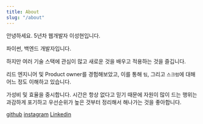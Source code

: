 ```yaml
---
title: About
slug: "/about"
---
```





<link rel="stylesheet" href="./styles.css" />


안녕하세요. 5년차 웹개발자 이성현입니다. 

파이썬, 백엔드 개발자입니다.

하지만 여러 기술 스택에 관심이 많고 새로운 것을 배우고 적용하는 것을 즐깁니다.

리드 엔지니어 및 Product owner를 경험해보았고, 이를 통해 `팀`, 그리고 `스크럼`에 대해 어느 정도 이해하고 있습니다.

가성비 및 효율을 중시합니다. 시간은 항상 없다고 믿기 때문에 자원이 많이 드는 행위는 과감하게 포기하고 우선순위가 높은 것부터 정리해서 해나가는 것을 좋아합니다.


<div className="SocialList">
    <a href="https://github.com/sunghyun-lee" target="_blank"><FontAwesomeIcon icon={ faGithub } /> github</a>
    <a href="https://instagram.com/ppudolph" target="_blank"><FontAwesomeIcon icon={ faInstagram } /> instagram</a>
    <a href="https://www.linkedin.com/in/jolacaleb" target="_blank"><FontAwesomeIcon icon={ faLinkedin } /> Linkedin</a>
</div>

